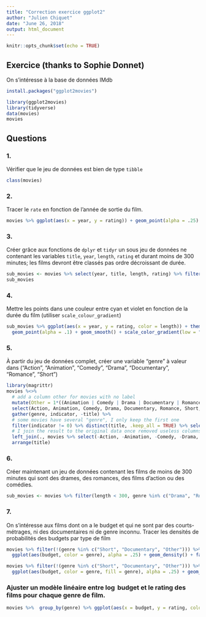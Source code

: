 ```yaml
---
title: "Correction exercice ggplot2"
author: "Julien Chiquet"
date: "June 26, 2018"
output: html_document
---
```


```r
knitr::opts_chunk$set(echo = TRUE)
```

## Exercice  (thanks to Sophie Donnet)  {.allowframebreaks}

On s'intéresse à la base de données IMdb 

```r
install.packages("ggplot2movies")
```

```r
library(ggplot2movies)
library(tidyverse)
data(movies)
movies
```

## Questions

### 1.

Vérifier que le jeu de données est bien de type `tibble`

```r
class(movies)
```

### 2. 

Tracer le `rate` en fonction de l'année de sortie du film.  

```r
movies %>% ggplot(aes(x = year, y = rating)) + geom_point(alpha = .25) + geom_smooth() + theme_bw()
```

### 3.

Créer grâce aux fonctions de `dplyr` et `tidyr` un sous jeu de données ne contenant les variables `title`, `year`, `length`, `rating` et durant moins de 300 minutes; les films devront être classés pas ordre décroissant de durée. 

```r
sub_movies <- movies %>% select(year, title, length, rating) %>% filter(length < 300) %>% arrange(desc(length))
sub_movies
```


### 4.

Mettre les points dans une couleur entre cyan et violet en fonction de la durée du film (utiliser `scale_colour_gradient`)

```r
sub_movies %>% ggplot(aes(x = year, y = rating, color = length)) + theme_bw() + 
  geom_point(alpha = .1) + geom_smooth() + scale_color_gradient(low = "orange", high = "purple")
```

### 5.

À partir du jeu de données complet, créer une variable "genre" à valeur dans ("Action", "Animation", "Comedy", "Drama", "Documentary", "Romance", "Short")

```r
library(magrittr)
movies %<>% 
  # add a column other for movies with no label
  mutate(Other = 1*((Animation | Comedy | Drama | Documentary | Romance | Short) == 0)) %>% #
  select(Action, Animation, Comedy, Drama, Documentary, Romance, Short, Other, title) %>% 
  gather(genre, indicator, -title) %>% 
  # some movies have several "genre", I only keep the first one
  filter(indicator != 0) %>% distinct(title, .keep_all = TRUE) %>% select(-indicator) %>% 
  # I join the result to the original data once removed useless columns
  left_join(., movies %>% select(-Action, -Animation, -Comedy, -Drama, -Documentary, -Romance, -Short)) %>% 
  arrange(title)
```

### 6.

Créer maintenant un jeu de données contenant les films de moins de 300 minutes qui sont des drames, des romances, des films d'action ou des comédies.  

```r
sub_movies <- movies %>% filter(length < 300, genre %in% c("Drama", "Romance", "Action", "Comedy"))
```

### 7.

On s'intéresse aux films dont on a le budget et qui ne sont par des courts-métrages, ni des documentaires ni de genre inconnu. Tracer les densités de probabilités des budgets par type de film

```r
movies %>% filter(!(genre %in% c("Short", "Documentary", "Other"))) %>% 
  ggplot(aes(budget, color = genre), alpha = .25) + geom_density() + facet_grid(. ~ genre) + scale_x_log10()
```

```r
movies %>% filter(!(genre %in% c("Short", "Documentary", "Other"))) %>% 
  ggplot(aes(budget, color = genre, fill = genre), alpha = .25) + geom_density() + scale_x_log10()
```


### Ajuster un modèle linéaire entre $\log$ budget et le rating des films pour chaque genre de film. 

```r
movies %>%  group_by(genre) %>% ggplot(aes(x = budget, y = rating, color = genre)) + geom_smooth(formula = y ~ x + 1, method = lm) + geom_point(alpha = .25) + scale_x_log10()
```


